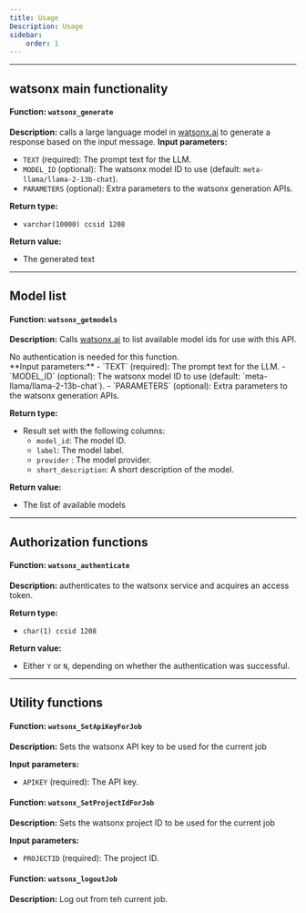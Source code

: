 ```yaml
---
title: Usage 
Description: Usage
sidebar:
    order: 1
---
```


----
## watsonx main functionality 
#### **Function:** `watsonx_generate`
**Description:** calls a large language model in [watsonx.ai](http://watsonx.ai) to generate a response based on the input message.
**Input parameters:**
- `TEXT` (required): The prompt text for the LLM.
- `MODEL_ID` (optional): The watsonx model ID to use (default: `meta-llama/llama-2-13b-chat`).
- `PARAMETERS` (optional): Extra parameters to the watsonx generation APIs.

**Return type:** 
- `varchar(10000) ccsid 1208`

**Return value:**
- The generated text
----
## Model list 

#### **Function:** `watsonx_getmodels`

**Description:** Calls [watsonx.ai](http://watsonx.ai) to list available model ids for use with this API. 

<Aside type="note">No authentication is needed for this function. </Aside>
**Input parameters:**
- `TEXT` (required): The prompt text for the LLM.
- `MODEL_ID` (optional): The watsonx model ID to use (default: `meta-llama/llama-2-13b-chat`).
- `PARAMETERS` (optional): Extra parameters to the watsonx generation APIs.

**Return type:** 
- Result set with the following columns:
   - `model_id`: The model ID.
   - `label`: The model label.
   - `provider` : The model provider.
   - `short_description`: A short description of the model.

**Return value:**
- The list of available models
----
## Authorization functions

#### **Function:** `watsonx_authenticate`
**Description:** authenticates to the watsonx service and acquires an access token.

**Return type:** 
- `char(1) ccsid 1208`

**Return value:**
- Either `Y` or `N`, depending on whether the authentication was successful.


----
## Utility functions
#### **Function:** `watsonx_SetApiKeyForJob`

**Description:** Sets the watsonx API key to be used for the current job

**Input parameters:**
- `APIKEY` (required): The API key.
#### **Function:** `watsonx_SetProjectIdForJob`

**Description:** Sets the watsonx project ID to be used for the current job

**Input parameters:**
- `PROJECTID` (required): The project ID.
#### **Function:** `watsonx_logoutJob`

**Description:** Log out from teh current job.

